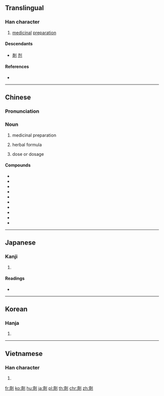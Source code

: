 {{also|剂|剤}}
==Translingual==
{{Han simplified forms|劑|剤|剂}}

===Han character===
{{Han char|rn=18|rad=刀|as=14|sn=16|four=02200|canj=YXLN|ids=⿰齊刂}}

# [[medicinal]] [[preparation]]

====Descendants====
* [[剤]] [[剂]]

====References====
* {{Han ref|kx=0145.060|dkj=02241|dj=0326.110|hdz=10361.050|uh=5291|ud=21137|bh=BEAF|bd=48815}}

----

==Chinese==
{{zh-forms|s=剂}}

===Pronunciation===
{{zh-pron
|m=jì
|c=zai1,zai6
|h=pfs=
|md=
|mn=chē
|w=
|mc=y
|oc=y
|cat=n
}}

===Noun===
{{zh-noun}}

# medicinal preparation
# {{cx|medicine|lang=zh}} herbal formula
# {{cx|medicine|lang=zh}} dose or dosage

====Compounds====
* {{zh-l|八正合劑|tr=bāzhēng héjì}}
* {{zh-l|方劑學|tr=fāngjìxué}}
* {{l|cmn|复方扶芳藤合剂}}
* {{l|cmn|减充血剂|tr=jiǎn chōng xiě jì}}
* {{zh-l|清喉咽合劑|tr=qīnghóuyàn héjì}}
* {{zh-l|麝香祛痛搽劑|tr=shèxiāng qūtòng chájì}}
* {{zh-l|四物合劑|tr=sìwù héjì}}
* {{zh-l|洗髮劑|tr=xǐfàjì}}
* {{zh-l|小建中合劑|tr=xiǎojiànzhōng héjì}}
* {{zh-l|小青龍合劑|tr=xiǎoqīnglóng héjì}}

----

==Japanese==

===Kanji===
{{ja-kanji|grade=|rs=刀14}}

# {{defn|lang=ja|sort=刀14}}

====Readings====
* {{ja-readings|on=[[ざい]] (zai), [[せい]] (sei), [[すい]] (sui)|kun=[[かる]] (karu), [[けずる]] (kezuru)}}

----

==Korean==

===Hanja===
{{ko-hanja|hangeul=제|rv=je|mr=che}}

# {{defn|lang=ko|sort=刀14}}

----

==Vietnamese==

===Han character===
{{vi-hantu|[[tễ]], [[xẻ]]|rs=刀14}}

# {{defn|lang=vi|sort=刀14}}

[[fr:劑]]
[[ko:劑]]
[[hu:劑]]
[[ja:劑]]
[[pl:劑]]
[[th:劑]]
[[chr:劑]]
[[zh:劑]]